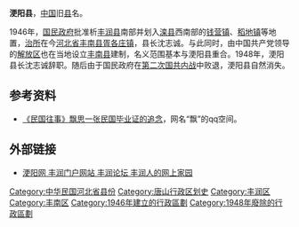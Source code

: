 {{No footnotes|time=2021-12-23T03:25:07+00:00}}
'''浭阳县'''，[[中国|中国]]旧[[县|县]]名。

1946年，[[国民政府|国民政府]]批准析[[丰润县|丰润县]]南部并划入[[滦县|滦县]]西南部的[[钱营镇|钱营镇]]、[[稻地镇|稻地镇]]等地置，[[治所|治所]]在今[[河北省|河北省]][[丰南县|丰南县]][[胥各庄镇|胥各庄镇]]，县长沈志诚。与此同时，由中国共产党领导的[[解放区|解放区]]也在当地设立[[丰南县|丰南县]]建制，名义范围基本与浭阳县重合。1948年，浭阳县长沈志诚辞职。随后由于国民政府在[[第二次国共内战|第二次国共内战]]中败退，浭阳县自然消失。

==参考资料==
*[http://b.qzone.qq.com/cgi-bin/blognew/simpleqzone_blog_data?hostuin=1143568468&r=0&idm=qzs.qq.com&bdm=b.qzone.qq.com&mdm=m.qzone.qq.com&blogid=1272677307&numperpage=15 《民国往事》飘思一张民国毕业证的追念]{{dead link|date=2018年3月 |bot=InternetArchiveBot |fix-attempted=yes }}，网名“飘”的qq空间。

==外部链接==
*[https://web.archive.org/web/20141217100052/http://gengyang.net/ 浭阳网 丰润门户网站 丰润论坛 丰润人的网上家园]

{{中华民国大陆时期行政区划小作品}}
{{DEFAULTSORT:G}}
[[Category:中华民国河北省县份|Category:中华民国河北省县份]]
[[Category:唐山行政区划史|Category:唐山行政区划史]]
[[Category:丰润区|Category:丰润区]]
[[Category:丰南区|Category:丰南区]]
[[Category:1946年建立的行政區劃|Category:1946年建立的行政區劃]]
[[Category:1948年廢除的行政區劃|Category:1948年廢除的行政區劃]]